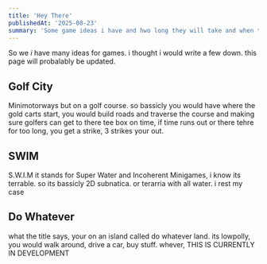 ```yaml
---
title: 'Hey There'
publishedAt: '2025-08-23'
summary: 'Some game ideas i have and hwo long they will take and when they will come out'
---
```


So we *i* have many ideas for games. i thought i would write a few down. this page will probalably be updated.

## Golf City

Minimotorways but on a golf course. so bassicly you would have where the gold carts start, you would build roads and traverse the course and making sure golfers can get to there tee box on time, if time runs out or there tehre for too long, you get a strike, 3 strikes your out.

## SWIM

S.W.I.M
it stands for Super Water and Incoherent Minigames, i know its terrable. so its bassicly 2D subnatica. or terarria with all water. i rest my case


## Do Whatever
what the title says, your on an island called do whatever land. its lowpolly, you would walk around, drive a car, buy stuff. whever, THIS IS CURRENTLY IN DEVELOPMENT
